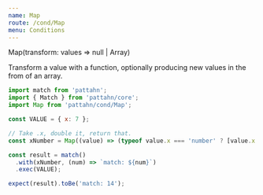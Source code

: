 ```yaml
---
name: Map
route: /cond/Map
menu: Conditions
---
```



<CondType>Map(transform: values => null | Array)</CondType>

Transform a value with a function, optionally producing new values in the from of an
array.

```js
import match from 'pattahn';
import { Match } from 'pattahn/core';
import Map from 'pattahn/cond/Map';

const VALUE = { x: 7 };

// Take .x, double it, return that.
const xNumber = Map((value) => (typeof value.x === 'number' ? [value.x * 2] : null));

const result = match()
  .with(xNumber, (num) => `match: ${num}`)
  .exec(VALUE);

expect(result).toBe('match: 14');
```
